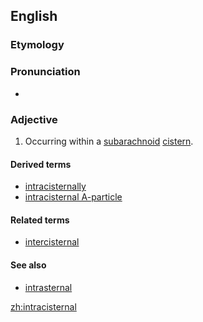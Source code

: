 ==English==

===Etymology===

{{prefix|intra|cisternal}}
===Pronunciation===
* {{IPA|ˌɪntrəsɪˈstɝnɔl}}

===Adjective===
{{en-adj|-}}

# {{context|medicine}} Occurring within a [[subarachnoid]] [[cistern]].

====Derived terms====
* [[intracisternally]]
* [[intracisternal A-particle]]

====Related terms====
* [[intercisternal]]

====See also====
* [[intrasternal]]

[[zh:intracisternal]]